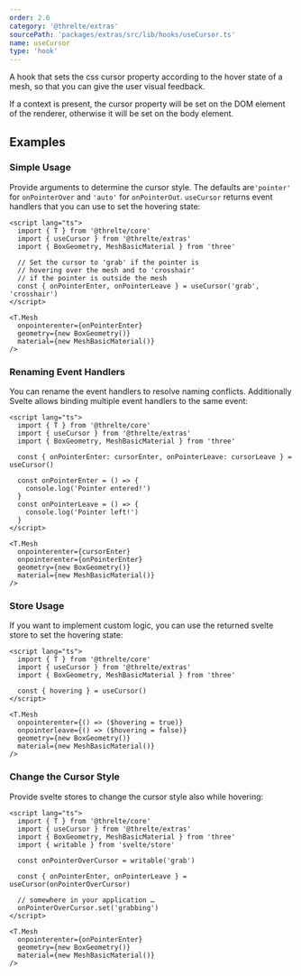 ```yaml
---
order: 2.6
category: '@threlte/extras'
sourcePath: 'packages/extras/src/lib/hooks/useCursor.ts'
name: useCursor
type: 'hook'
---
```


<Example path="extras/use-cursor/getters" />

A hook that sets the css cursor property according to the hover state of a mesh, so that you can give the user visual feedback.

If a context is present, the cursor property will be set on the DOM element of the renderer, otherwise it will be set on the body element.

<Example path="extras/use-cursor" />

## Examples

### Simple Usage

Provide arguments to determine the cursor style. The defaults are`'pointer'` for `onPointerOver` and `'auto'` for `onPointerOut`. `useCursor` returns event handlers that you can use to set the hovering state:

```svelte
<script lang="ts">
  import { T } from '@threlte/core'
  import { useCursor } from '@threlte/extras'
  import { BoxGeometry, MeshBasicMaterial } from 'three'

  // Set the cursor to 'grab' if the pointer is
  // hovering over the mesh and to 'crosshair'
  // if the pointer is outside the mesh
  const { onPointerEnter, onPointerLeave } = useCursor('grab', 'crosshair')
</script>

<T.Mesh
  onpointerenter={onPointerEnter}
  geometry={new BoxGeometry()}
  material={new MeshBasicMaterial()}
/>
```

### Renaming Event Handlers

You can rename the event handlers to resolve naming conflicts. Additionally Svelte allows binding multiple event handlers to the same event:

```svelte
<script lang="ts">
  import { T } from '@threlte/core'
  import { useCursor } from '@threlte/extras'
  import { BoxGeometry, MeshBasicMaterial } from 'three'

  const { onPointerEnter: cursorEnter, onPointerLeave: cursorLeave } = useCursor()

  const onPointerEnter = () => {
    console.log('Pointer entered!')
  }
  const onPointerLeave = () => {
    console.log('Pointer left!')
  }
</script>

<T.Mesh
  onpointerenter={cursorEnter}
  onpointerenter={onPointerEnter}
  geometry={new BoxGeometry()}
  material={new MeshBasicMaterial()}
/>
```

### Store Usage

If you want to implement custom logic, you can use the returned svelte store to set the hovering state:

```svelte
<script lang="ts">
  import { T } from '@threlte/core'
  import { useCursor } from '@threlte/extras'
  import { BoxGeometry, MeshBasicMaterial } from 'three'

  const { hovering } = useCursor()
</script>

<T.Mesh
  onpointerenter={() => ($hovering = true)}
  onpointerleave={() => ($hovering = false)}
  geometry={new BoxGeometry()}
  material={new MeshBasicMaterial()}
/>
```

### Change the Cursor Style

Provide svelte stores to change the cursor style also while hovering:

```svelte
<script lang="ts">
  import { T } from '@threlte/core'
  import { useCursor } from '@threlte/extras'
  import { BoxGeometry, MeshBasicMaterial } from 'three'
  import { writable } from 'svelte/store'

  const onPointerOverCursor = writable('grab')

  const { onPointerEnter, onPointerLeave } = useCursor(onPointerOverCursor)

  // somewhere in your application …
  onPointerOverCursor.set('grabbing')
</script>

<T.Mesh
  onpointerenter={onPointerEnter}
  geometry={new BoxGeometry()}
  material={new MeshBasicMaterial()}
/>
```
